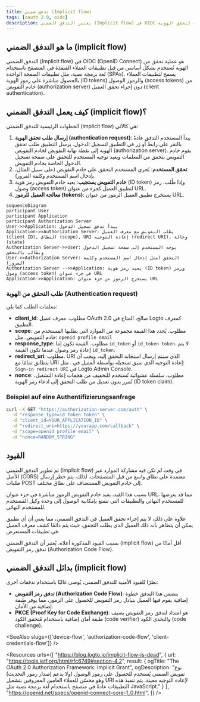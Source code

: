 ```yaml
---
title: تدفق ضمني (Implicit flow)
tags: [oauth 2.0, oidc]
description: يعتبر التدفق الضمني (Implicit flow) في OIDC وسيلة لتحقق الهوية (authentication) لتطبيقات الصفحة الواحدة (SPAs)، مما يمكنها من تلقي الرموز (tokens) مباشرة من خادم التفويض (authorization server) بسرعة. بينما يبسط العملية بإلغاء الحاجة لوجود خادم خلفي، إلا أنه يأتي مع أمان أقل بسبب تعريض الرمز (token) في عنوان URL.
---
```


## ما هو التدفق الضمني (implicit flow)

التدفق الضمني (Implicit flow) في OIDC (OpenID Connect) هو عملية تحقق من الهوية تُستخدم بشكل أساسي من قبل تطبيقات العملاء المنفذة في المتصفح باستخدام لغة برمجة نصية، مثل تطبيقات الصفحة الواحدة (SPAs). يسمح لتطبيقات العملاء بالحصول مباشرة على رموز الهوية (ID tokens) والرموز الوصول (access tokens) من خادم التفويض (authorization server) دون إجراء تحقق العميل (client authentication).

## كيف يعمل التدفق الضمني (implicit flow)؟

الخطوات الرئيسية للتدفق الضمني (implicit flow) هي كالآتي:

1. **إرسال طلب تحقق الهوية (authentication request)**: يبدأ المستخدم التدفق عادةً بالنقر على رابط أو زر في التطبيق لتسجيل الدخول. يرسل التطبيق طلب تحقق الهوية إلى نقطة نهاية التفويض لخادم التفويض (authorization server). يقوم خادم التفويض بتحقق من المعلمات ويعيد توجيه المستخدم للتحقق على صفحة تسجيل الدخول الخاصة بخادم التفويض.
2. **تحقق المستخدم**: يُجري المستخدم التحقق على خادم التفويض (على سبيل المثال، بإدخال اسم المستخدم وكلمة المرور).
3. **خادم التفويض يستجيب**: يعيد خادم التفويض رمز هوية (ID token) وإذا طُلب، رمز وصول (access token) لتطبيق العميل كجزء من عنوان URL.
4. **معالجة العميل للرموز (tokens)**: يستخرج تطبيق العميل الرموز من عنوان URL.

```mermaid
sequenceDiagram
participant User
participant Application
participant Authorization Server
User->>Application: يبدأ تدفق تسجيل الدخول
Application->>Authorization Server: يطلب التفويض مع معرف العميل (client ID), النطاق (scope), URI إعادة التوجيه (redirect URI), وحالة (state)
Authorization Server->>User: يوجه المستخدم إلى صفحة تسجيل الدخول ويطالب بالتحقق
User->>Authorization Server: التحقق (مثل إدخال اسم المستخدم وكلمة المرور)
Authorization Server -->>Application: يعيد رمز هوية (ID token) ورمز وصول (access token) في جزء عنوان URL
Application->>Application: يستخرج الرموز من جزء عنوان URL
```

### طلب التحقق من الهوية (Authentication request)

معلمات الطلب كما يلي:
- **client_id**: مطلوب. معرف عميل OAuth 2.0 صالح، المتاح في Logto كمعرف التطبيق.
- **scope**: مطلوب. يُحدد هذا القيمة مجموعة من الموارد التي يطلبها المستخدم من خادم التفويض. مثل: `openid profile email`
- **response_type**: مطلوب. القيمة تكون إما `id_token` أو `id_token token`. لا يتم إعادة رمز وصول عندما تكون القيمة `id_token`.
- **redirect_uri**: مطلوب. URI الذي سيتم إرسال استجابة التحقق إليه، ويجب أن يتطابق تمامًا مع URI إعادة التوجيه الذي سبق تسجيله بواسطة العميل في <Ref slug="openid-connect" headingId="openid-provider-op" />. مثل: `Sign-in redirect URI` في Logto Admin Console.
- **nonce**: مطلوب. سلسلة عشوائية تُستخدم للتخفيف من هجمات إعادة التشغيل، تُمرر بدون تعديل من طلب التحقق إلى ادعاء رمز الهوية (ID token claim).

### Beispiel auf eine Authentifizierungsanfrage

```bash
curl -X GET "https://authorization-server.com/auth" \
  -d "response_type=id_token token" \
  -d "client_id=YOUR_APPLICATION_ID" \
  -d "redirect_uri=https://yourapp.com/callback" \
  -d "scope=openid profile email" \
  -d "nonce=RANDOM_STRING"
```

## القيود

تم تطوير التدفق الضمني (implicit flow) في وقت لم تكن فيه مشاركة الموارد عبر الأصل (CORS) معتمدة على نطاق واسع من قبل المتصفحات. لذلك، يتم حظر إرسال طلبات POST إلى خادم التفويض المستضاف على نطاق مختلف.

بسبب هذا القيد، يعيد خادم التفويض الرموز مباشرة في جزء عنوان URL، مما قد يعرضها للمستخدم النهائي والتطبيقات التي تتمتع بإمكانية الوصول إلى وحدة وكيل المستخدم للمستخدم النهائي.

علاوة على ذلك، لا يتم إجراء تحقق العميل في التدفق الضمني، مما يعني أن أي تطبيق يمكن أن يتظاهر بأنه ذلك العميل الذي يطلب التحقق، حيث يتم دائمًا كشف معرف العميل في تطبيقات المستعرض.

بسبب القيود المذكورة أعلاه، يُعتبر أن التدفق الضمني (implicit flow) أقل أمانًا من تدفق رمز التفويض (Authorization Code Flow).

## بدائل التدفق الضمني (implicit flow)

نظرًا للقيود الأمنية للتدفق الضمني، يُوصى غالبًا باستخدام تدفقات أخرى:
- **تدفق رمز التفويض (Authorization Code Flow)**: يتضمن هذا التدفق خطوة إضافية يقوم فيها العميل بتبادل رمز التفويض للحصول على الرموز، مما يوفر طبقة إضافية من الأمان.
- **PKCE (Proof Key for Code Exchange)**: هو امتداد لتدفق رمز التفويض يضيف طبقة أمان إضافية باستخدام مُتحقق الكود (code verifier) والتحدي الكود (code challenge).

<SeeAlso slugs={['device-flow', 'authorization-code-flow', 'client-credentials-flow']} />

<Resources
  urls={[
    "https://blog.logto.io/implicit-flow-is-dead",
    {
      url: "https://tools.ietf.org/html/rfc6749#section-4.2",
      result: {
        ogTitle: "The OAuth 2.0 Authorization Framework: Implicit Grant",
        ogDescription: "نوع تفويض الضمني يُستخدم للحصول على رموز الوصول (ولا يدعم إصدار رموز التحديث) وهو محسّن للعملاء العامين المعروفين بتشغيل URI لإعادة التوجيه معينة. يتم تنفيذ هذه التطبيقات عادةً في متصفح باستخدام لغة برمجة نصية مثل JavaScript."
      }
    },
    "https://openid.net/specs/openid-connect-core-1_0.html",
  ]}
/>
